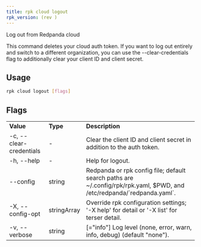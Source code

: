```yaml
---
title: rpk cloud logout
rpk_version: (rev )
---
```


Log out from Redpanda cloud

This command deletes your cloud auth token. If you want to log out entirely and
switch to a different organization, you can use the --clear-credentials flag to
additionally clear your client ID and client secret.

## Usage

```bash
rpk cloud logout [flags]
```

## Flags

<table>
  <tbody>
    <tr>
      <td>
        <strong>Value</strong>
      </td>
      <td>
        <strong>Type</strong>
      </td>
      <td>
        <strong>Description</strong>
      </td>
    </tr>
    <tr>
      <td>-c, --clear-credentials</td>
      <td>-</td>
      <td>
        Clear the client ID and client secret in addition to the auth token.
      </td>
    </tr>
    <tr>
      <td>-h, --help</td>
      <td>-</td>
      <td>Help for logout.</td>
    </tr>
    <tr>
      <td>--config</td>
      <td>string</td>
      <td>
        Redpanda or rpk config file; default search paths are
        ~/.config/rpk/rpk.yaml, $PWD, and /etc/redpanda/`redpanda.yaml`.
      </td>
    </tr>
    <tr>
      <td>-X, --config-opt</td>
      <td>stringArray</td>
      <td>
        Override rpk configuration settings; '-X help' for detail or '-X list'
        for terser detail.
      </td>
    </tr>
    <tr>
      <td>-v, --verbose</td>
      <td>string</td>
      <td>
        [="info"] Log level (none, error, warn, info, debug) (default "none").
      </td>
    </tr>
  </tbody>
</table>
